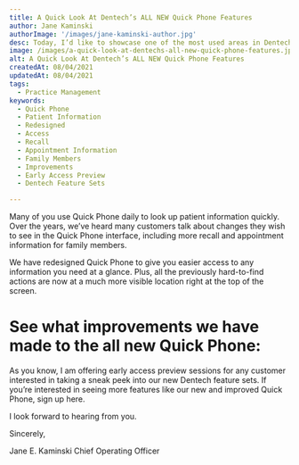 ```yaml
---
title: A Quick Look At Dentech’s ALL NEW Quick Phone Features
author: Jane Kaminski
authorImage: '/images/jane-kaminski-author.jpg'
desc: Today, I’d like to showcase one of the most used areas in Dentech - Quick Phone and all the new enhancements and layout we have included in the new Dentech.
image: /images/a-quick-look-at-dentechs-all-new-quick-phone-features.jpg
alt: A Quick Look At Dentech’s ALL NEW Quick Phone Features
createdAt: 08/04/2021
updatedAt: 08/04/2021
tags:
  - Practice Management
keywords:
  - Quick Phone
  - Patient Information
  - Redesigned
  - Access
  - Recall
  - Appointment Information
  - Family Members
  - Improvements
  - Early Access Preview
  - Dentech Feature Sets

---
```


Many of you use Quick Phone daily to look up patient information quickly. Over the years, we’ve heard many customers talk about changes they wish to see in the Quick Phone interface, including more recall and appointment information for family members.

We have redesigned Quick Phone to give you easier access to any information you need at a glance. Plus, all the previously hard-to-find actions are now at a much more visible location right at the top of the screen.

# See what improvements we have made to the all new Quick Phone:

As you know, I am offering early access preview sessions for any customer interested in taking a sneak peek into our new Dentech feature sets. If you’re interested in seeing more features like our new and improved Quick Phone, sign up here. 

I look forward to hearing from you.

Sincerely,

Jane E. Kaminski
Chief Operating Officer